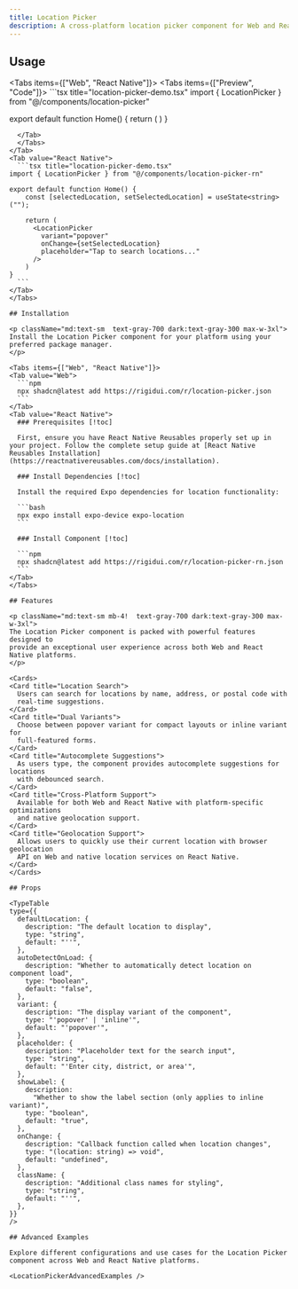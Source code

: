```yaml
---
title: Location Picker
description: A cross-platform location picker component for Web and React Native that allows users to search and select locations with geolocation support.
---
```



## Usage
<Tabs items={["Web", "React Native"]}>
  <Tab value="Web">
  <Tabs items={["Preview", "Code"]}>
    <Tab value="Preview">
      <LocationPickerPreview />
    </Tab>
    <Tab value="Code">
      ```tsx title="location-picker-demo.tsx"
import { LocationPicker } from "@/components/location-picker"

export default function Home() {
        return (
          <LocationPicker />
        )
}
  ```
    </Tab>
    </Tabs>
  </Tab>
  <Tab value="React Native">
    ```tsx title="location-picker-demo.tsx"
import { LocationPicker } from "@/components/location-picker-rn"
    
export default function Home() {
      const [selectedLocation, setSelectedLocation] = useState<string>("");

      return (
        <LocationPicker
          variant="popover"
          onChange={setSelectedLocation}
          placeholder="Tap to search locations..."
        />
      )
}
    ```
  </Tab>
</Tabs>

## Installation

<p className="md:text-sm  text-gray-700 dark:text-gray-300 max-w-3xl">
  Install the Location Picker component for your platform using your preferred package manager.
</p>

<Tabs items={["Web", "React Native"]}>
  <Tab value="Web">
    ```npm
    npx shadcn@latest add https://rigidui.com/r/location-picker.json
    ```
  </Tab>
  <Tab value="React Native">
    ### Prerequisites [!toc]
    
    First, ensure you have React Native Reusables properly set up in your project. Follow the complete setup guide at [React Native Reusables Installation](https://reactnativereusables.com/docs/installation).
    
    ### Install Dependencies [!toc]
    
    Install the required Expo dependencies for location functionality:
    
    ```bash
    npx expo install expo-device expo-location  
    ```
    
    ### Install Component [!toc]
    
    ```npm
    npx shadcn@latest add https://rigidui.com/r/location-picker-rn.json
    ```
  </Tab>
</Tabs>

## Features

<p className="md:text-sm mb-4!  text-gray-700 dark:text-gray-300 max-w-3xl">
  The Location Picker component is packed with powerful features designed to
  provide an exceptional user experience across both Web and React Native platforms.
</p>

<Cards>
  <Card title="Location Search">
    Users can search for locations by name, address, or postal code with
    real-time suggestions.
  </Card>
  <Card title="Dual Variants">
    Choose between popover variant for compact layouts or inline variant for
    full-featured forms.
  </Card>
  <Card title="Autocomplete Suggestions">
    As users type, the component provides autocomplete suggestions for locations
    with debounced search.
  </Card>
  <Card title="Cross-Platform Support">
    Available for both Web and React Native with platform-specific optimizations
    and native geolocation support.
  </Card>
  <Card title="Geolocation Support">
    Allows users to quickly use their current location with browser geolocation
    API on Web and native location services on React Native.
  </Card>
</Cards>

## Props

<TypeTable
  type={{
    defaultLocation: {
      description: "The default location to display",
      type: "string",
      default: "''",
    },
    autoDetectOnLoad: {
      description: "Whether to automatically detect location on component load",
      type: "boolean",
      default: "false",
    },
    variant: {
      description: "The display variant of the component",
      type: "'popover' | 'inline'",
      default: "'popover'",
    },
    placeholder: {
      description: "Placeholder text for the search input",
      type: "string",
      default: "'Enter city, district, or area'",
    },
    showLabel: {
      description:
        "Whether to show the label section (only applies to inline variant)",
      type: "boolean",
      default: "true",
    },
    onChange: {
      description: "Callback function called when location changes",
      type: "(location: string) => void",
      default: "undefined",
    },
    className: {
      description: "Additional class names for styling",
      type: "string",
      default: "''",
    },
  }}
/>

## Advanced Examples

Explore different configurations and use cases for the Location Picker component across Web and React Native platforms.

<LocationPickerAdvancedExamples />
